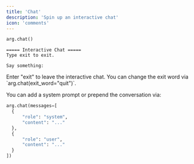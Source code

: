 ```yaml
---
title: 'Chat'
description: 'Spin up an interactive chat'
icon: 'comments'
---
```


```python
arg.chat()
```

```
===== Interactive Chat =====
Type exit to exit.

Say something:
```

<Info>
  Enter "exit" to leave the interactive chat. You can change the exit word via `arg.chat(exit_word="quit")`.
</Info>

You can add a system prompt or prepend the conversation via:
```python
arg.chat(messages=[
  {
      "role": "system",
      "content": "..."
  },
  {
      "role": "user",
      "content": "..."
  }
])
```
